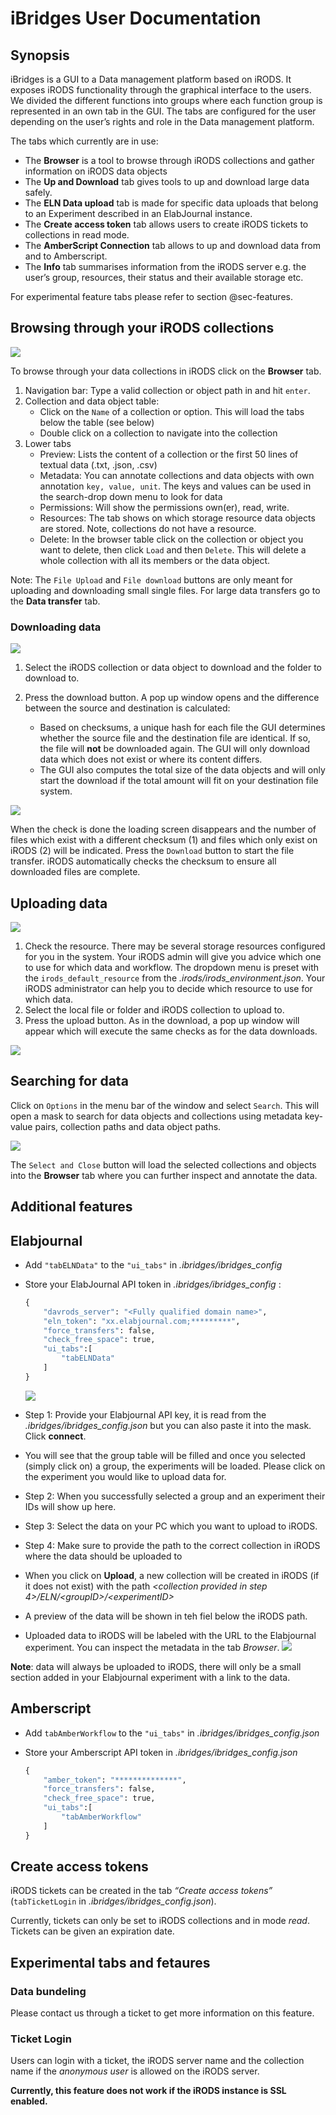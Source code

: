 # iBridges User Documentation
## Synopsis 
iBridges is a GUI to a Data management platform based on iRODS. It exposes iRODS functionality through the graphical interface to the users. We divided the different functions into groups where each function group is represented in an own tab in the GUI. The tabs are configured for the user depending on the user's rights and role in the Data management platform.

The tabs which currently are in use:

- The **Browser** is a tool to browse through iRODS collections and gather information on iRODS data objects
- The **Up and Download** tab gives tools to up and download large data safely.
- The **ELN Data upload** tab is made for specific data uploads that belong to an Experiment described in an ElabJournal instance. 
- The **Create access token** tab allows users to create iRODS tickets to collections in read mode.
- The **AmberScript Connection** tab allows to up and download data from and to Amberscript.
- The **Info** tab summarises information from the iRODS server e.g. the user's group, resources, their status and their available storage etc.

For experimental feature tabs please refer to section @sec-features.

## Browsing through your iRODS collections

![](../screenshots/browser.png)

To browse through your data collections in iRODS click on the **Browser** tab. 

1. Navigation bar: Type a valid collection or object path in and hit `enter`.
2. Collection and data object table: 
   - Click on the `Name`  of a collection or option. This will load the tabs below the table (see below)
   - Double click on a collection to navigate into the collection
3. Lower tabs
   - Preview: Lists the content of a collection or the first 50 lines  of textual data (.txt, .json, .csv)
   - Metadata: You can annotate collections and data objects with own annotation `key, value, unit`. The keys and values can be used in the search-drop down menu to look for data
   - Permissions: Will show the permissions own(er), read, write.
   - Resources: The tab shows on which storage resource data objects are stored. Note, collections do not have a resource.
   - Delete: In the browser table click on the collection or object you want to delete, then click `Load` and then `Delete`. This will delete a whole collection with all its members or the data object. 

Note: The `File Upload` and `File download` buttons are only meant for uploading and downloading small single files. For large data transfers go to the **Data transfer** tab.

### Downloading data
![](../screenshots/howto_download.png)

 1. Select the iRODS collection or data object to download and the folder
    to download to. 
    
 2. Press the download button. A pop up window opens and the difference between the source and destination is calculated:
 
	- Based on checksums, a unique hash for each file the GUI determines whether the source file and the destination file are identical. If so, the file will **not** be downloaded again. The GUI will only download data which does not exist or where its content differs.
	- The GUI also computes the total size of the data objects and will only start the download if the total amount will fit on your destination file system. 

![](../screenshots/howto_download2.png)

When the  check is done the loading screen disappears and the number of files which exist with a different checksum (1) and files which only exist on iRODS (2) will be indicated. Press the `Download` button to start the file transfer. iRODS automatically checks the checksum to ensure all downloaded files are complete.

## Uploading data

![](../screenshots/howto_upload.png)

 1. Check the resource. There may be several storage resources configured for you in the system. Your iRODS admin will give you advice which one to use for which data and workflow. The dropdown menu is preset with the `irods_default_resource` from the *.irods/irods_environment.json*.
Your iRODS administrator can help you to decide which resource to use for which data. 
 2. Select the local file or folder and iRODS collection to upload to. 
 3. Press the upload button. As in the download, a pop up window will appear which will execute the same checks as for the data downloads.

![](../screenshots/howto_upload2.png)

## Searching for data

Click on `Options` in the menu bar of the window and select `Search`. This will open a mask to search for  data objects and collections using metadata key-value pairs, collection paths and data object paths. 

![](../screenshots/menu_search.png)

The `Select and Close` button will load the selected collections and objects into the **Browser** tab where you can further inspect and annotate the data.

## Additional features {#sec-features}
::: {.callout-note collapse="true"}
## Elabjournal
- Add `"tabELNData"` to the `"ui_tabs"` in *.ibridges/ibridges_config*
- Store your ElabJournal API token in *.ibridges/ibridges_config* :
	
	```py
	{
	    "davrods_server": "<Fully qualified domain name>",
    	"eln_token": "xx.elabjournal.com;*********",
    	"force_transfers": false,
    	"check_free_space": true,
    	"ui_tabs":[
    		"tabELNData"
    	]
    }
	```
![](../screenshots/eln-tab.png)
- Step 1: Provide your Elabjournal API key, it is read from the *.ibridges/ibridges_config.json* but you can also paste it into the mask. Click **connect**.
- You will see that the group table will be filled and once you selected (simply click on) a group, the experiments will be loaded. Please click on the experiment you would like to upload data for.
- Step 2: When you successfully selected a group and an experiment their IDs will show up here.
- Step 3: Select the data on your PC which you want to upload to iRODS.
- Step 4: Make sure to provide the path to the correct collection in iRODS where the data should be uploaded to
- When you click on **Upload**, a new collection will be created in iRODS (if it does not exist) with the path *\<collection provided in step 4\>/ELN/\<groupID\>/\<experimentID\>*
- A preview of the data will be shown in teh fiel below the iRODS path.
- Uploaded data to iRODS will be labeled with the URL to the Elabjournal experiment. You can inspect the metadata in the tab *Browser*.
![](../screenshots/eln-metadata.png)

**Note**: data will always be uploaded to iRODS, there will only be a small section added in your Elabjournal experiment with a link to the data.

:::

::: {.callout-note collapse="true"}
## Amberscript
- Add `tabAmberWorkflow` to the `"ui_tabs"` in *.ibridges/ibridges_config.json*
- Store your Amberscript API token in *.ibridges/ibridges_config.json*
	
	```py
	{
    	"amber_token": "**************",
    	"force_transfers": false,
    	"check_free_space": true,
    	"ui_tabs":[
    		"tabAmberWorkflow"
    	]
    }
	```

:::

::: {.callout-note collapse="true"}
## Create access tokens
iRODS tickets can be created in the tab *"Create access tokens"* (`tabTicketLogin` in *.ibridges/ibridges_config.json*).

Currently, tickets can only be set to iRODS collections and in mode *read*. Tickets can be given an expiration date.
:::

::: {.callout-note collapse="true"}
## Experimental tabs and fetaures {#sec-experimental}
### Data bundeling
Please contact us through a ticket to get more information on this feature.

### Ticket Login
Users can login with a ticket, the iRODS server name and the collection name if the *anonymous user* is allowed on the iRODS server. 

**Currently, this feature does not work if the iRODS instance is SSL enabled.**

:::
